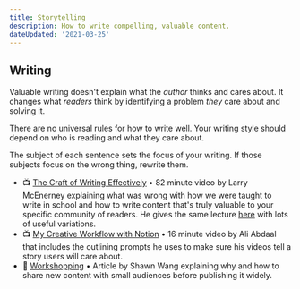 ```yaml
---
title: Storytelling
description: How to write compelling, valuable content.
dateUpdated: '2021-03-25'
---
```


## Writing

Valuable writing doesn't explain what the _author_ thinks and cares about. It changes what _readers_ think by identifying a problem _they_ care about and solving it.

There are no universal rules for how to write well. Your writing style should depend on who is reading and what they care about.

The subject of each sentence sets the focus of your writing. If those subjects focus on the wrong thing, rewrite them.

- 📺 [The Craft of Writing Effectively](https://m.youtube.com/watch?v=vtIzMaLkCaM) • 82 minute video by Larry McEnerney explaining what was wrong with how we were taught to write in school and how to write content that's truly valuable to your specific community of readers. He gives the same lecture [here](https://m.youtube.com/watch?v=aFwVf5a3pZM) with lots of useful variations.
- 📺 [My Creative Workflow with Notion](https://m.youtube.com/watch?v=uJgv0XQOehs) • 16 minute video by Ali Abdaal that includes the outlining prompts he uses to make sure his videos tell a story users will care about.
- 📖 [Workshopping](https://www.swyx.io/workshopping/) • Article
  by Shawn Wang explaining why and how to share new content with small audiences before publishing it widely.
